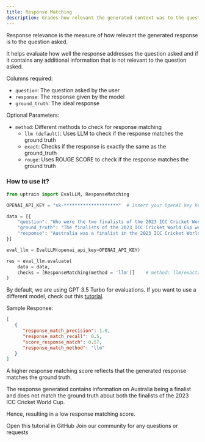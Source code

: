 ```yaml
---
title: Response Matching
description: Grades how relevant the generated context was to the question specified.
---
```


Response relevance is the measure of how relevant the generated response is to the question asked. 

It helps evaluate how well the response addresses the question asked and if it contains any additional information that is not relevant to the question asked.

Columns required:
- `question`: The question asked by the user
- `response`: The response given by the model
- `ground_truth`: The ideal response

Optional Parameters:
- `method`: Different methods to check for response matching
    * `llm (default)`: Uses LLM to check if the response matches the ground truth 
    * `exact`: Checks if the response is exactly the same as the ground_truth
    * `rouge`: Uses ROUGE SCORE to check if the response matches the ground truth

### How to use it?

```python
from uptrain import EvalLLM, ResponseMatching

OPENAI_API_KEY = "sk-********************"  # Insert your OpenAI key here

data = [{
    "question": "Who were the two finalists of the 2023 ICC Cricket World Cup?",
    "ground_truth": "The finalists of the 2023 ICC Cricket World Cup were India and Australia.",
    "response": "Australia was a finalist in the 2023 ICC Cricket World Cup."
}]

eval_llm = EvalLLM(openai_api_key=OPENAI_API_KEY)

res = eval_llm.evaluate(
    data = data,
    checks = [ResponseMatching(method = 'llm')]    # method: llm/exact/rouge
)
```
<Info>By default, we are using GPT 3.5 Turbo for evaluations. If you want to use a different model, check out this [tutorial](https://github.com/uptrain-ai/uptrain/blob/main/examples/open_source_evaluator_tutorial.ipynb).</Info>

Sample Response:
```json
[
   {
      "response_match_precision": 1.0,
      "response_match_recall": 0.5,
      "score_response_match": 0.57,
      "response_match_method": "llm"
   }
]
```
<Note>A higher response matching score reflects that the generated response matches the ground truth.</Note>

The response generated contains information on Australia being a finalist and does not match the ground truth about both the finalists of the 2023 ICC Cricket World Cup.

Hence, resulting in a low response matching score.

<CardGroup cols={2}>
  <Card
    title="Tutorial"
    href="https://github.com/uptrain-ai/uptrain/blob/main/examples/checks/response_quality/matching.ipynb"
    icon="github"
    color="#808080"
  >
    Open this tutorial in GitHub
  </Card>
  <Card
    title="Have Questions?"
    href="https://join.slack.com/t/uptraincommunity/shared_invite/zt-1yih3aojn-CEoR_gAh6PDSknhFmuaJeg"
    icon="slack"
    color="#808080"
  >
    Join our community for any questions or requests
  </Card>
</CardGroup>
